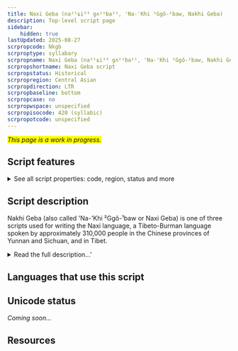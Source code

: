 ```yaml
---
title: Naxi Geba (na²¹ɕi³³ gʌ²¹ba²¹, 'Na-'Khi ²Ggŏ-¹baw, Nakhi Geba)
description: Top-level script page
sidebar:
    hidden: true
lastUpdated: 2025-08-27
scrpropcode: Nkgb
scrproptype: syllabary
scrpropname: Naxi Geba (na²¹ɕi³³ gʌ²¹ba²¹, 'Na-'Khi ²Ggŏ-¹baw, Nakhi Geba)
scrpropshortname: Naxi Geba script
scrpropstatus: Historical
scrpropregion: Central Asian
scrpropdirection: LTR
scrpropbaseline: bottom
scrpropcase: no
scrpropwspace: unspecified
scrpropisocode: 420 (syllabic)
scrpropotcode: unspecified
---
```


<span style='background-color:yellow'>_This page is a work in progress._</span>


## Script features

<details>
<summary> See all script properties: code, region, status and more</summary>
<ScriptInfo />
</details>

## Script description

Nakhi Geba (also called 'Na-'Khi ²Ggŏ-¹baw or Naxi Geba) is one of three scripts used for writing the Naxi language, a Tibeto-Burman language spoken by approximately 310,000 people in the Chinese provinces of Yunnan and Sichuan, and in Tibet.

<details>
<summary>Read the full description...'</summary>Naxi has also been written in the Latin and, more famously, the Dongba scripts.

Nakhi Geba is thought to have been developed around 1200-1250 AD but was never widely used; its primary use was the transcription of religious mantras. There are few remaining texts in the script, and little is known about it. It was a syllabary, and the shapes of the letters appear to have been variously based on Chinese and Dongba characters, with some original designs.
</details>

## Languages that use this script

<WsList script='Nkgb' wsMax='5' />

## Unicode status

_Coming soon..._

## Resources

<ScriptResources detailSummary='seemore' />

